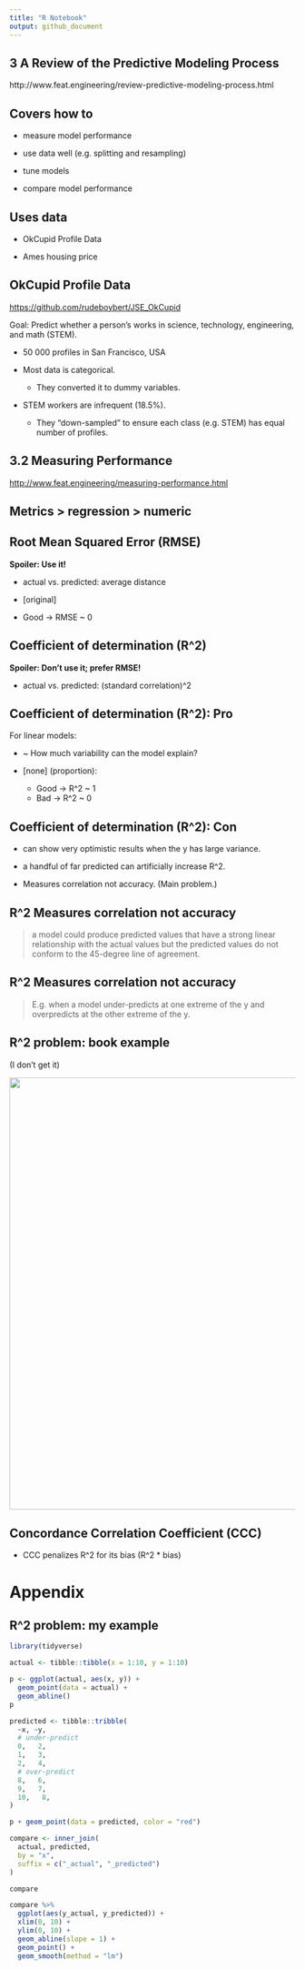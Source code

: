 ```yaml
---
title: "R Notebook"
output: github_document
---
```




## 3 A Review of the Predictive Modeling Process

http://www.feat.engineering/review-predictive-modeling-process.html

## Covers how to

* measure model performance

* use data well (e.g. splitting and resampling)

* tune models

* compare model performance

## Uses data

* OkCupid Profile Data

* Ames housing price

## OkCupid Profile Data

<https://github.com/rudeboybert/JSE_OkCupid>

Goal: Predict whether a person's works in science, technology, engineering, and math (STEM).

* 50 000 profiles in San Francisco, USA

* Most data is categorical.
    * They converted it to dummy variables.

* STEM workers are infrequent (18.5%).
    * They "down-sampled" to ensure each class (e.g. STEM) has equal number of profiles.
    
## 3.2 Measuring Performance

<http://www.feat.engineering/measuring-performance.html>

## Metrics > regression > numeric

## Root Mean Squared Error (RMSE)

__Spoiler: Use it!__

* actual vs. predicted: average distance

* [original]

* Good -> RMSE ~ 0

## Coefficient of determination (R^2)

__Spoiler: Don't use it; prefer RMSE!__

* actual vs. predicted: (standard correlation)^2

## Coefficient of determination (R^2): Pro

For linear models:

* ~ How much variability can the model explain?

* [none] (proportion):
    * Good -> R^2 ~ 1
    * Bad -> R^2 ~ 0

## Coefficient of determination (R^2): Con

* can show very optimistic results when the y has large variance. 

* a handful of far predicted can artificially increase R^2.

* Measures correlation not accuracy. (Main problem.)

## R^2 Measures correlation not accuracy

> a model could produce predicted values that have a strong linear relationship with the actual values but the predicted values do not conform to the 45-degree line of agreement. 

## R^2 Measures correlation not accuracy

> E.g. when a model under-predicts at one extreme of the y and overpredicts at the other extreme of the y.

## R^2 problem: book example

(I don't get it)

<img src=http://i.imgur.com/lMFSHw2.png width=760>

## Concordance Correlation Coefficient (CCC)

* CCC penalizes R^2 for its bias (R^2 * bias)




# Appendix 

## R^2 problem: my example

```r
library(tidyverse)

actual <- tibble::tibble(x = 1:10, y = 1:10)

p <- ggplot(actual, aes(x, y)) + 
  geom_point(data = actual) +
  geom_abline()
p
```

```r
predicted <- tibble::tribble(
  ~x, ~y,
  # under-predict
  0,   2,  
  1,   3,
  2,   4,
  # over-predict
  8,   6,  
  9,   7,
  10,   8,
)

p + geom_point(data = predicted, color = "red")
```

```r
compare <- inner_join(
  actual, predicted, 
  by = "x", 
  suffix = c("_actual", "_predicted")
)

compare
```

```r
compare %>% 
  ggplot(aes(y_actual, y_predicted)) +
  xlim(0, 10) +
  ylim(0, 10) +
  geom_abline(slope = 1) +
  geom_point() +
  geom_smooth(method = "lm")
```

